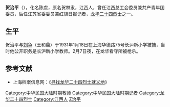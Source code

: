 '''贺治平'''（{{bd|？||1931年|2月7日|catIdx=H}}），化名陈虞，原名贺林隶，江西人，曾任江西总工会委员兼共产青年团委员，后任江苏省委委员兼红旗日报记者，[[龙华二十四烈士|龙华二十四烈士]]之一。

==生平==
贺治平与[[刘争|刘争]]（王和鼎）于1931年1月18日在上海华德路75号长沪新小学被捕，当时他公开职务是长沪新小学教师。2月7日夜，在龙华看守所被枪杀。

==参考文献==
*上海档案信息网：《[http://www.archives.sh.cn/shjy/hsrw/201209/t20120929_36799.html 寻找龙华二十四烈士就义地]{{Wayback|url=http://www.archives.sh.cn/shjy/hsrw/201209/t20120929_36799.html |date=20150923173423 }}》

{{龙华二十四烈士}}
{{Authority control}}
{{DEFAULTSORT:H}}
[[Category:中华民国大陆时期教师|Category:中华民国大陆时期教师]]
[[Category:中华民国大陆时期记者|Category:中华民国大陆时期记者]]
[[Category:龙华二十四烈士|Category:龙华二十四烈士]]
[[Category:江西人|Category:江西人]]
[[Category:贺姓|Z治平]]